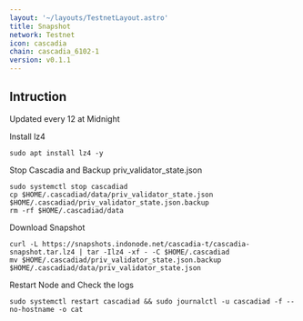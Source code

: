 ```yaml
---
layout: '~/layouts/TestnetLayout.astro'
title: Snapshot
network: Testnet
icon: cascadia
chain: cascadia_6102-1
version: v0.1.1
---
```

## Intruction
Updated every 12 at Midnight

 Install lz4
```
sudo apt install lz4 -y
```

 Stop Cascadia and Backup priv_validator_state.json
```
sudo systemctl stop cascadiad
cp $HOME/.cascadiad/data/priv_validator_state.json $HOME/.cascadiad/priv_validator_state.json.backup
rm -rf $HOME/.cascadiad/data
```

 Download Snapshot
```
curl -L https://snapshots.indonode.net/cascadia-t/cascadia-snapshot.tar.lz4 | tar -Ilz4 -xf - -C $HOME/.cascadiad
mv $HOME/.cascadiad/priv_validator_state.json.backup $HOME/.cascadiad/data/priv_validator_state.json
```

 Restart Node and Check the logs

```
sudo systemctl restart cascadiad && sudo journalctl -u cascadiad -f --no-hostname -o cat
```